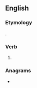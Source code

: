 ==English==

===Etymology===
{{suffix|eat|est|lang=en}}.

===Verb===
{{head|en|verb form}}

# {{en-archaic second-person singular of|eat|lang=en}}

===Anagrams===
* {{anagrams|en|a=aeestt|estate|tatees|tea set|testae|testæ}}